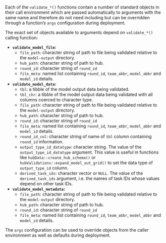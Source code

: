Each of the `validate_*()` functions contain a number of standard objects in their call environment which are passed automatically to arguments with the same name and therefore do not need including but can be overridden through a function's `args` configuration during deployment. 

The exact set of objects available to arguments depend on `validate_*()` calling function:

- **`validate_model_file`:**
  - `file_path`: character string of path to file being validated relative to the `model-output` directory.
  - `hub_path`: character string of path to hub.
  - `round_id`: character string of `round_id`
  - `file_meta`: named list containing `round_id`, `team_abbr`, `model_abbr` and `model_id` details.
- **`validate_model_data`:** 
  - `tbl`: a tibble of the model output data being validated.
  - `tbl_chr`: a tibble of the model output data being validated with all columns coerced to character type.
  - `file_path`: character string of path to file being validated relative to the `model-output` directory.
  - `hub_path`: character string of path to hub.
  - `round_id`: character string of `round_id`
  - `file_meta`: named list containing `round_id`, `team_abbr`, `model_abbr` and `model_id` details.
  - `round_id_col`: character string of name of `tbl` column containing `round_id` information.
  - `output_type_id_datatype`: character string. The value of the `output_type_id_datatype` argument. This value is useful in functions like `hubData::create_hub_schema()` or `hubValidations::expand_model_out_grid()` to set the data type of `output_type_id` column.
  - `derived_task_ids`: character vector or `NULL`. The value of the `derived_task_ids` argument, i.e. the names of task IDs whose values depend on other task IDs.
- **`validate_model_metadata`:** 
  - `file_path`: character string of path to file being validated relative to the `model-output` directory.
  - `hub_path`: character string of path to hub.
  - `round_id`: character string of `round_id`
  - `file_meta`: named list containing `round_id`, `team_abbr`, `model_abbr` and `model_id` details.

The `args` configuration can be used to override objects from the caller environment as well as defaults during deployment.
